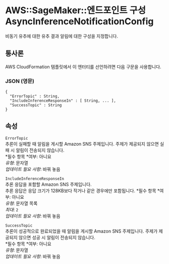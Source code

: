 # AWS::SageMaker::엔드포인트 구성 AsyncInferenceNotificationConfig

비동기 유추에 대한 유추 결과 알림에 대한 구성을 지정합니다.

## 통사론

AWS CloudFormation 템플릿에서 이 엔터티를 선언하려면 다음 구문을 사용합니다.

### JSON (영문)

```
{
  "ErrorTopic" : String,
  "IncludeInferenceResponseIn" : [ String, ... ],
  "SuccessTopic" : String
}
```

## 속성

`ErrorTopic`  
추론이 실패할 때 알림을 게시할 Amazon SNS 주제입니다. 주제가 제공되지 않으면 실패 시 알림이 전송되지 않습니다.  
*필수 항목 *여부: 아니요  
_유형_: 문자열  
_업데이트 필요 사항_: 바꿔 놓음

`IncludeInferenceResponseIn`  
추론 응답을 포함할 Amazon SNS 주제입니다.  
추론 응답은 응답 크기가 128KB보다 작거나 같은 경우에만 포함됩니다.
*필수 항목 *여부: 아니요  
_유형_: 문자열 목록  
_최대_: `2`  
_업데이트 필요 사항_: 바꿔 놓음

`SuccessTopic`  
추론이 성공적으로 완료되었을 때 알림을 게시할 Amazon SNS 주제입니다. 주제가 제공되지 않으면 성공 시 알림이 전송되지 않습니다.  
*필수 항목 *여부: 아니요  
_유형_: 문자열  
_업데이트 필요 사항_: 바꿔 놓음
